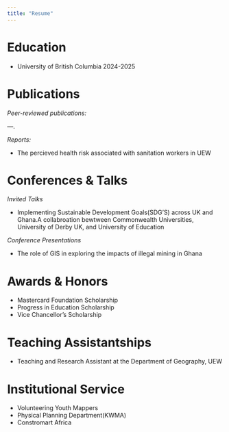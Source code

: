```yaml
---
title: "Resume"
---
```


# Education

-   University of British Columbia 2024-2025

# Publications

*Peer-reviewed publications:*

---.

*Reports:*

- The percieved health risk associated with sanitation workers in UEW

# Conferences & Talks

*Invited Talks*

- Implementing Sustainable Development Goals(SDG'S) across UK and Ghana.A collabroation bewtween Commonwealth Universities, University of Derby UK, and University of Education 

*Conference Presentations*

- The role of GIS in exploring the impacts of illegal mining in Ghana 

# Awards & Honors

- Mastercard Foundation Scholarship
- Progress in Education Scholarship
- Vice Chancellor's Scholarship 


# Teaching Assistantships

- Teaching and Research Assistant at the Department of Geography, UEW

# Institutional Service

- Volunteering Youth Mappers
- Physical Planning Department(KWMA)
- Constromart Africa
